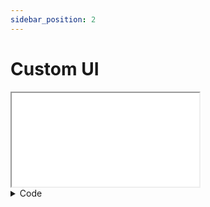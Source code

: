 ```yaml
---
sidebar_position: 2
---
```


# Custom UI


<iframe className={styles.player} src={useBaseUrl('/web-ui-examples/v1/custom-ui/demo.html')}></iframe>

<details>
    <summary>Code</summary>
    ```html showLineNumbers
    <theoplayer-ui
        configuration='{"libraryLocation":"/path/to/theoplayer/","license":"your_theoplayer_license"}'
        source='{"sources":{"src":"https://cdn.theoplayer.com/video/elephants-dream/playlist.m3u8"},"textTracks":[{"default":true,"src":"https://cdn.theoplayer.com/video/elephants-dream/thumbnails.vtt","label":"thumbnails","kind":"metadata"}]}'
        fluid
    >
        <theoplayer-control-bar slot="top-chrome" class="top-chrome">
            <span class="title">Elephant's Dream</span>
            <span class="spacer"></span>
            <theoplayer-language-menu-button menu="language-menu" mobile-only></theoplayer-language-menu-button>
            <theoplayer-settings-menu-button menu="settings-menu" mobile-only></theoplayer-settings-menu-button>
            <theoplayer-airplay-button mobile-only></theoplayer-airplay-button>
            <theoplayer-chromecast-button mobile-only></theoplayer-chromecast-button>
        </theoplayer-control-bar>
        <theoplayer-loading-indicator slot="centered-loading" no-auto-hide></theoplayer-loading-indicator>
        <div slot="centered-chrome" class="centered-chrome">
            <theoplayer-play-button></theoplayer-play-button>
        </div>
        <div class="bottom-chrome">
            <theoplayer-control-bar>
                <theoplayer-time-range></theoplayer-time-range>
            </theoplayer-control-bar>
            <theoplayer-control-bar>
                <theoplayer-play-button mobile-hidden></theoplayer-play-button>
                <theoplayer-mute-button></theoplayer-mute-button>
                <theoplayer-volume-range mobile-hidden></theoplayer-volume-range>
                <theoplayer-time-display show-duration></theoplayer-time-display>
                <span class="spacer"></span>
                <theoplayer-language-menu-button menu="language-menu" mobile-hidden></theoplayer-language-menu-button>
                <theoplayer-settings-menu-button menu="settings-menu" mobile-hidden></theoplayer-settings-menu-button>
                <theoplayer-airplay-button mobile-hidden></theoplayer-airplay-button>
                <theoplayer-chromecast-button mobile-hidden></theoplayer-chromecast-button>
                <theoplayer-fullscreen-button></theoplayer-fullscreen-button>
            </theoplayer-control-bar>
        </div>
        <theoplayer-language-menu id="language-menu" slot="menu" hidden></theoplayer-language-menu>
        <theoplayer-settings-menu id="settings-menu" slot="menu" hidden></theoplayer-settings-menu>
        <theoplayer-error-display slot="error"></theoplayer-error-display>
    </theoplayer-ui>
    ```
</details>
